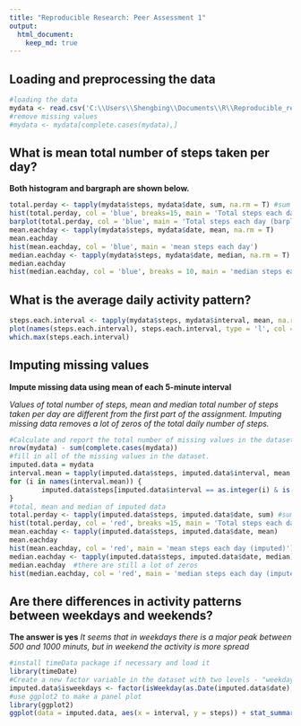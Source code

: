 ```yaml
---
title: "Reproducible Research: Peer Assessment 1"
output: 
  html_document:
    keep_md: true
---
```



## Loading and preprocessing the data
```r
#loading the data
mydata <- read.csv('C:\\Users\\Shengbing\\Documents\\R\\Reproducible_research\\assignment1\\RepData_PeerAssessment1\\activity\\activity.csv')
#remove missing values
#mydata <- mydata[complete.cases(mydata),]


```



## What is mean total number of steps taken per day?

**Both histogram and bargraph are shown below.**

```r
total.perday <- tapply(mydata$steps, mydata$date, sum, na.rm = T) #sum of steps per day
hist(total.perday, col = 'blue', breaks=15, main = 'Total steps each day (histogram)')
barplot(total.perday, col = 'blue', main = 'Total steps each day (barplot)')
mean.eachday <- tapply(mydata$steps, mydata$date, mean, na.rm = T)
mean.eachday
hist(mean.eachday, col = 'blue', main = 'mean steps each day')
median.eachday <- tapply(mydata$steps, mydata$date, median, na.rm = T) #there are a lot of #zeros each day, so the median is zero
median.eachday
hist(median.eachday, col = 'blue', breaks = 10, main = 'median steps each day')

```


## What is the average daily activity pattern?
```r
steps.each.interval <- tapply(mydata$steps, mydata$interval, mean, na.rm = T)
plot(names(steps.each.interval), steps.each.interval, type = 'l', col = 'blue', main = 'average daily activity pattern', xlab = '5-min-interval', ylab = 'average number of steps')
which.max(steps.each.interval)

```

## Imputing missing values
**Impute missing data using mean of each 5-minute interval**

*Values of total number of steps, mean and median total number of steps taken per day are different from the first part of the assignment. Imputing missing data removes a lot of zeros of the total daily number of steps.*

```r
#Calculate and report the total number of missing values in the dataset (i.e. the #total number of rows with NAs)
nrow(mydata) - sum(complete.cases(mydata))
#fill in all of the missing values in the dataset.
imputed.data = mydata
interval.mean = tapply(imputed.data$steps, imputed.data$interval, mean, na.rm = T)
for (i in names(interval.mean)) {
        imputed.data$steps[imputed.data$interval == as.integer(i) & is.na(imputed.data$steps)]= interval.mean[i]
}
#total, mean and median of imputed data
total.perday <- tapply(imputed.data$steps, imputed.data$date, sum) #sum of steps per day
hist(total.perday, col = 'red', breaks =15, main = 'Total steps each day (imputed)')
mean.eachday <- tapply(imputed.data$steps, imputed.data$date, mean)
mean.eachday
hist(mean.eachday, col = 'red', main = 'mean steps each day (imputed)')
median.eachday <- tapply(imputed.data$steps, imputed.data$date, median) 
median.eachday  #there are still a lot of zeros
hist(median.eachday, col = 'red', main = 'median steps each day (imputed)')
```


## Are there differences in activity patterns between weekdays and weekends?
**The answer is yes**
*It seems that in weekdays there is a major peak between 500 and 1000 minuts, but in weekend the activity is more spread*

```r
#install timeData package if necessary and load it
library(timeDate)
#Create a new factor variable in the dataset with two levels - "weekday" and #"weekend" 
imputed.data$isweekdays <- factor(isWeekday(as.Date(imputed.data$date), wday = 1:5), labels = c('weekend', 'weekday'))
#use ggplot2 to make a panel plot
library(ggplot2)
ggplot(data = imputed.data, aes(x = interval, y = steps)) + stat_summary(col = 'blue', fun.y = mean, geom = 'line') + facet_grid(isweekdays~.)

```
